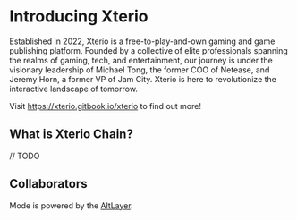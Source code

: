 # Introducing Xterio
 
Established in 2022, Xterio is a free-to-play-and-own gaming and game publishing platform. Founded by a collective of elite professionals spanning the realms of gaming, tech, and entertainment, our journey is under the visionary leadership of Michael Tong, the former COO of Netease, and Jeremy Horn, a former VP of Jam City. Xterio is here to revolutionize the interactive landscape of tomorrow.

Visit https://xterio.gitbook.io/xterio to find out more!

## What is Xterio Chain?

// TODO

## Collaborators

Mode is powered by the [AltLayer](https://docs.altlayer.io/altlayer-documentation).
